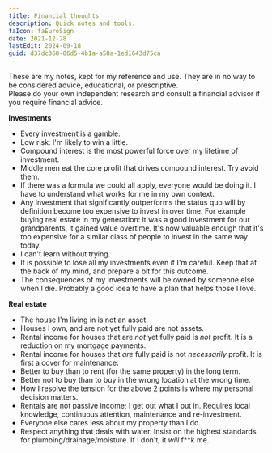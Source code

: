 ```yaml
---
title: Financial thoughts
description: Quick notes and tools.
faIcon: faEuroSign
date: 2021-12-28
lastEdit: 2024-09-18
guid: d37dc360-86d5-4b1a-a58a-1ed1643d75ca
---
```



<Disclaimer heading="The author is not a financial advisor/consultant/professional.">
  <div>
    These are my notes, kept for my reference and use. They are in no way to be
    considered advice, educational, or prescriptive.
  </div>
  <div>
    Please do your own independent research and consult a financial advisor if
    you require financial advice.
  </div>
</Disclaimer>

**Investments**

- Every investment is a gamble.
- Low risk: I'm likely to win a little.
- Compound interest is the most powerful force over my lifetime of investment.
- Middle men eat the core profit that drives compound interest. Try avoid them.
- If there was a formula we could all apply, everyone would be doing it. I have to understand what works for me in my own context.
- Any investment that significantly outperforms the status quo will by definition become too expensive to invest in over time. For example buying real estate in my generation: it was a good investment for our grandparents, it gained value overtime. It's now valuable enough that it's too expensive for a similar class of people to invest in the same way today.
- I can't learn without trying.
- It is possible to lose all my investments even if I'm careful. Keep that at the back of my mind, and prepare a bit for this outcome.
- The consequences of my investments will be owned by someone else when I die. Probably a good idea to have a plan that helps those I love.


**Real estate**

- The house I'm  living in is not an asset.
- Houses I own, and are not yet fully paid are not assets.
- Rental income for houses that are _not_ yet fully paid is _not_ profit. It is a reduction on my mortgage payments.
- Rental income for houses that _are_ fully paid is not _necessarily_ profit. It is first a cover for maintenance.
- Better to buy than to rent (for the same property) in the long term.
- Better not to buy than to buy in the wrong location at the wrong time.
- How I resolve the tension for the above 2 points is where my personal decision matters.
- Rentals are not passive income; I get out what I put in. Requires local knowledge, continuous attention, maintenance and re-investment.
- Everyone else cares less about my property than I do.
- Respect anything that deals with water. Insist on the highest standards for plumbing/drainage/moisture. If I don't, it *will* f**k me.
